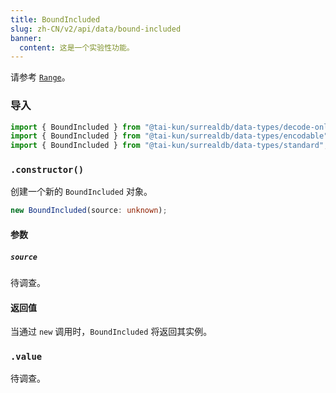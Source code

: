 ```yaml
---
title: BoundIncluded
slug: zh-CN/v2/api/data/bound-included
banner:
  content: 这是一个实验性功能。
---
```



请参考 [`Range`](/v2/api/data/range)。

### 导入

```ts
import { BoundIncluded } from "@tai-kun/surrealdb/data-types/decode-only";
import { BoundIncluded } from "@tai-kun/surrealdb/data-types/encodable";
import { BoundIncluded } from "@tai-kun/surrealdb/data-types/standard";
```

### `.constructor()`

创建一个新的 `BoundIncluded` 对象。

```ts
new BoundIncluded(source: unknown);
```

#### 参数

##### `source`

待调查。

#### 返回值

当通过 `new` 调用时，`BoundIncluded` 将返回其实例。

### `.value` <Badge variant="instance" /><Badge variant="property" /><Badge variant="decodeonly" />

待调查。
